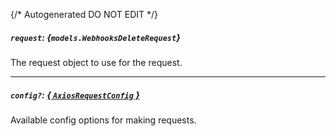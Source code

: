 {/* Autogenerated DO NOT EDIT  */}

##### `request`: *{`models.WebhooksDeleteRequest`}*
The request object to use for the request.
<Collapsible openLabel={Labels.showProperties} closeLabel={Labels.hideProperties}>
    <WebhooksDeleteRequest/>
</Collapsible>

---
##### `config?`: [*{ `AxiosRequestConfig` }*](https://axios-http.com/docs/req_config)
Available config options for making requests.



